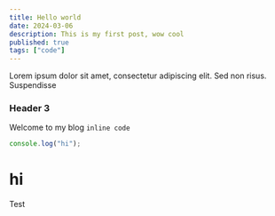 ```yaml
---
title: Hello world
date: 2024-03-06
description: This is my first post, wow cool
published: true
tags: ["code"]
---
```


Lorem ipsum dolor sit amet, consectetur adipiscing elit. Sed non risus. Suspendisse

### Header 3

Welcome to my blog `inline code`

```typescript
console.log("hi");
```

# hi

<Callout>Test</Callout>
